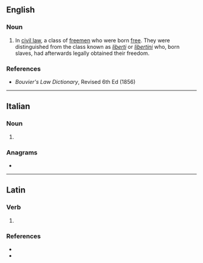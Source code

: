 ==English==

===Noun===
{{en-plural noun}}

# {{lb|en|legal}} In [[civil law]], a class of [[freemen]] who were born [[free]]. They were distinguished from the class known as ''[[liberti]]'' or ''[[libertini]]'' who, born slaves, had afterwards legally obtained their freedom.

===References===
* ''Bouvier's Law Dictionary'', Revised 6th Ed (1856)

----

==Italian==

===Noun===
{{head|it|noun form|g=m}}

# {{plural of|it|ingenuo}}

===Anagrams===
* {{anagrams|it|a=egiinnu|genuini|inguine|unigeni}}

----

==Latin==

===Verb===
{{la-verb-form|ingenuī}}

# {{inflection of|la|ingignō||1|s|perf|actv|indc}}

===References===
* {{R:du Cange}}
* {{R:Peck}}